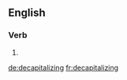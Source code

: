 
==English==

===Verb===
{{head|en|present participle}}

# {{present participle of|decapitalize|lang=en}}

[[de:decapitalizing]]
[[fr:decapitalizing]]